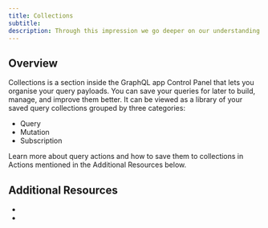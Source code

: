 ```yaml
---
title: Collections
subtitle:
description: Through this impression we go deeper on our understanding about Collections
---
```


## Overview

Collections is a section inside the GraphQL app Control Panel that lets you organise your query payloads. You can save your queries for later to build, manage, and improve them better. It can be viewed as a library of your saved query collections grouped by three categories:

- Query
- Mutation
- Subscription

Learn more about query actions and how to save them to collections in Actions mentioned in the Additional Resources below.

## Additional Resources

-
-
